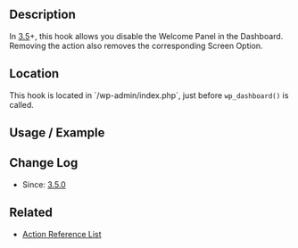 ==Description==
In [[Version 3.5|3.5]]+, this hook allows you disable the Welcome Panel in the Dashboard. Removing the action also removes the corresponding Screen Option.

==Location==

This hook is located in `/wp-admin/index.php`, just before <tt>wp_dashboard()</tt> is called.

==Usage / Example==

 <?php remove_action( 'welcome_panel', 'wp_welcome_panel' ); ?>

== Change Log ==

* Since: [[Version 3.5|3.5.0]]

== Related ==
* [[Plugin_API/Action_Reference|Action Reference List]]